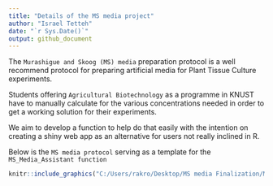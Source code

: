```yaml
---
title: "Details of the MS media project"
author: "Israel Tetteh"
date: "`r Sys.Date()`"
output: github_document
---
```


The `Murashigue and Skoog (MS) media` preparation protocol is a well recommend protocol for preparing artificial media  for Plant Tissue Culture experiments.

Students offering `Agricultural Biotechnology` as a programme in KNUST have to manually calculate for the various concentrations needed in order to get a working solution for their experiments.

We aim to develop a function to help do that easily with the intention on creating a shiny web app as an alternative for users not really inclined in R.

Below is the `MS media protocol` serving as a template for the  `MS_Media_Assistant function` 

```r
knitr::include_graphics("C:/Users/rakro/Desktop/MS media Finalization/MS media screenshot.png")

```


